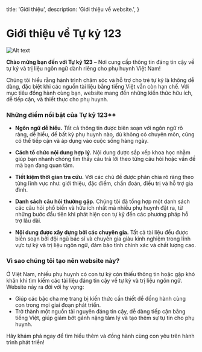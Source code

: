 
  title: 'Giới thiệu',
  description:
    'Giới thiệu về website.',
}

<HeroPattern />

# Giới thiệu về Tự kỷ 123

![Alt text](https://img.freepik.com/premium-photo/closeup-little-girl-play-toy-bed_85347-1472.jpg?w=900 "title")

**Chào mừng bạn đến với <span className=''>Tự kỷ</span> <span className=''>123</span>** – Nơi cung cấp thông tin đáng tin cậy về tự kỷ và trị liệu ngôn ngữ dành riêng cho phụ huynh Việt Nam!  

Chúng tôi hiểu rằng hành trình chăm sóc và hỗ trợ cho trẻ tự kỷ là không dễ dàng, đặc biệt khi các nguồn tài liệu bằng tiếng Việt vẫn còn hạn chế. Với mục tiêu đồng hành cùng bạn, website mang đến những kiến thức hữu ích, dễ tiếp cận, và thiết thực cho phụ huynh.  

### Những điểm nổi bật của <span className=''>Tự kỷ</span> <span className=''>123</span>** 

- **Ngôn ngữ dễ hiểu.** Tất cả thông tin được biên soạn với ngôn ngữ rõ ràng, dễ hiểu, để bất kỳ phụ huynh nào, dù không có chuyên môn, cũng có thể tiếp cận và áp dụng vào cuộc sống hàng ngày.  

- **Cách tổ chức nội dung hợp lý.** Nội dung được sắp xếp khoa học nhằm giúp bạn nhanh chóng tìm thấy câu trả lời theo từng câu hỏi hoặc vấn đề mà bạn đang quan tâm.  
  
- **Tiết kiệm thời gian tra cứu.** Với các chủ đề được phân chia rõ ràng theo từng lĩnh vực như: giới thiệu, đặc điểm, chẩn đoán, điều trị và hỗ trợ gia đình.  

- **Danh sách câu hỏi thường gặp.** Chúng tôi đã tổng hợp một danh sách các câu hỏi phổ biến và hữu ích nhất mà nhiều phụ huynh đặt ra, từ những bước đầu tiên khi phát hiện con tự kỷ đến các phương pháp hỗ trợ lâu dài.  

- **Nội dung được xây dựng bởi các chuyên gia.** Tất cả tài liệu đều được biên soạn bởi đội ngũ bác sĩ và chuyên gia giàu kinh nghiệm trong lĩnh vực tự kỷ và trị liệu ngôn ngữ, đảm bảo tính chính xác và chất lượng cao.  

### Vì sao chúng tôi tạo nên website này?

Ở Việt Nam, nhiều phụ huynh có con tự kỷ còn thiếu thông tin hoặc gặp khó khăn khi tìm kiếm các tài liệu đáng tin cậy về tự kỷ và trị liệu ngôn ngữ. Website này ra đời với hy vọng: 
 
- Giúp các bậc cha mẹ trang bị kiến thức cần thiết để đồng hành cùng con trong mọi giai đoạn phát triển.  
- Trở thành một nguồn tài nguyên đáng tin cậy, dễ dàng tiếp cận bằng tiếng Việt, giúp giảm bớt gánh nặng tâm lý và tạo thêm sự tự tin cho phụ huynh.  

Hãy khám phá ngay để tìm hiểu thêm và đồng hành cùng con yêu trên hành trình phát triển!  
